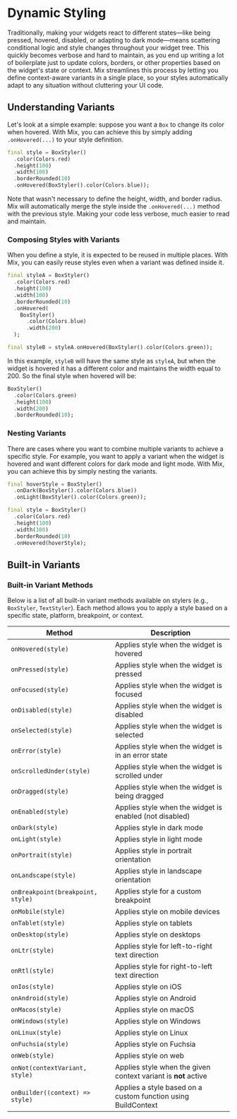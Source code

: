 
# Dynamic Styling

Traditionally, making your widgets react to different states—like being pressed, hovered, disabled, or adapting to dark mode—means scattering conditional logic and style changes throughout your widget tree. This quickly becomes verbose and hard to maintain, as you end up writing a lot of boilerplate just to update colors, borders, or other properties based on the widget's state or context. Mix streamlines this process by letting you define context-aware variants in a single place, so your styles automatically adapt to any situation without cluttering your UI code.

## Understanding Variants

Let's look at a simple example: suppose you want a `Box` to change its color when hovered. With Mix, you can achieve this by simply adding `.onHovered(...)` to your style definition.

```dart
final style = BoxStyler()
  .color(Colors.red)
  .height(100)
  .width(100)
  .borderRounded(10)
  .onHovered(BoxStyler().color(Colors.blue));
```

Note that wasn't necessary to define the height, width, and border radius. Mix will automatically merge the style inside the `.onHovered(...)` method with the previous style. Making your code less verbose, much easier to read and maintain.

### Composing Styles with Variants

When you define a style, it is expected to be reused in multiple places. With Mix, you can easily reuse styles even when a variant was defined inside it.

```dart
final styleA = BoxStyler()
  .color(Colors.red)
  .height(100)
  .width(100)
  .borderRounded(10)
  .onHovered(
    BoxStyler()
      .color(Colors.blue)
      .width(200)
  );

final styleB = styleA.onHovered(BoxStyler().color(Colors.green));
```

In this example, `styleB` will have the same style as `styleA`, but when the widget is hovered it has a different color and maintains the width equal to 200. So the final style when hovered will be:

```dart
BoxStyler()
  .color(Colors.green)
  .height(100)
  .width(200)
  .borderRounded(10);
```

### Nesting Variants

There are cases where you want to combine multiple variants to achieve a specific style. For example, you want to apply a variant when the widget is hovered and want different colors for dark mode and light mode. With Mix, you can achieve this by simply nesting the variants.

```dart
final hoverStyle = BoxStyler()
  .onDark(BoxStyler().color(Colors.blue))
  .onLight(BoxStyler().color(Colors.green));

final style = BoxStyler()
  .color(Colors.red)
  .height(100)
  .width(100)
  .borderRounded(10)
  .onHovered(hoverStyle);
```

## Built-in Variants

### Built-in Variant Methods

Below is a list of all built-in variant methods available on stylers (e.g., `BoxStyler`, `TextStyler`). Each method allows you to apply a style based on a specific state, platform, breakpoint, or context.

| Method | Description |
|--------|-------------|
| `onHovered(style)` | Applies style when the widget is hovered |
| `onPressed(style)` | Applies style when the widget is pressed |
| `onFocused(style)` | Applies style when the widget is focused |
| `onDisabled(style)` | Applies style when the widget is disabled |
| `onSelected(style)` | Applies style when the widget is selected |
| `onError(style)` | Applies style when the widget is in an error state |
| `onScrolledUnder(style)` | Applies style when the widget is scrolled under |
| `onDragged(style)` | Applies style when the widget is being dragged |
| `onEnabled(style)` | Applies style when the widget is enabled (not disabled) |
| `onDark(style)` | Applies style in dark mode |
| `onLight(style)` | Applies style in light mode |
| `onPortrait(style)` | Applies style in portrait orientation |
| `onLandscape(style)` | Applies style in landscape orientation |
| `onBreakpoint(breakpoint, style)` | Applies style for a custom breakpoint |
| `onMobile(style)` | Applies style on mobile devices |
| `onTablet(style)` | Applies style on tablets |
| `onDesktop(style)` | Applies style on desktops |
| `onLtr(style)` | Applies style for left-to-right text direction |
| `onRtl(style)` | Applies style for right-to-left text direction |
| `onIos(style)` | Applies style on iOS |
| `onAndroid(style)` | Applies style on Android |
| `onMacos(style)` | Applies style on macOS |
| `onWindows(style)` | Applies style on Windows |
| `onLinux(style)` | Applies style on Linux |
| `onFuchsia(style)` | Applies style on Fuchsia |
| `onWeb(style)` | Applies style on web |
| `onNot(contextVariant, style)` | Applies style when the given context variant is **not** active |
| `onBuilder((context) => style)` | Applies a style based on a custom function using BuildContext |